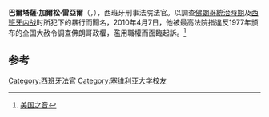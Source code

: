 {{blpsource|time=2010-04-25T11:34:01+00:00}}
{{Infobox Judge
| name          = 巴爾塔薩·加爾松
| image         = Garzón in the 20th Anniversary of Transparency International.jpg
| office        = 西班牙刑事法院法官
| termstart     = 1987年
| termend       = 2011年5月
| nominator     =
| appointer     = 
| predecessor   = 
| successor     = 
| office2       = 
| termstart2    = 
| termend2      = 
| nominator2    = 
| appointer2    = 
| predecessor2  = 
| successor2    = 
| birthdate     = {{birth date and age|1955|10|26|df=y}}
| birthplace    = {{ESP}}[[哈恩省|哈恩省]][[托雷斯_(哈恩省)|托雷斯]]
| alma_mater    = [[塞維利亞大學|塞維利亞大學]]
| religion      = [[羅馬天主教|羅馬天主教]]
|party=[[行动_(政党)|行动]]（2017年至今）
}}

'''巴爾塔薩·加爾松·雷亞爾'''（{{Lang-es|Baltasar Garzón Real}}，{{bd|1955年|10月26日|catIdx=Garzón}}），西班牙刑事法院法官。以調查[[佛朗哥|佛朗哥]][[西班牙佛朗哥統治時期|統治時期]]及[[西班牙内战|西班牙内战]]时所犯下的暴行而聞名，2010年4月7日，他被最高法院指違反1977年颁布的全国大赦令調查佛朗哥政權，濫用職權而面臨起訴。<ref>[http://www1.voanews.com/chinese/news/europe/SPAIN-JUDGE-20100425-92031439.html 美国之音]{{Dead link|date=2019年12月 |bot=InternetArchiveBot |fix-attempted=yes }}</ref>

== 参考 ==
{{reflist}}

{{VOA}}

{{Authority control}}
{{DEFAULTSORT: Garzón, Baltasar}}
[[Category:西班牙法官|Category:西班牙法官]]
[[Category:塞维利亚大学校友|Category:塞维利亚大学校友]]